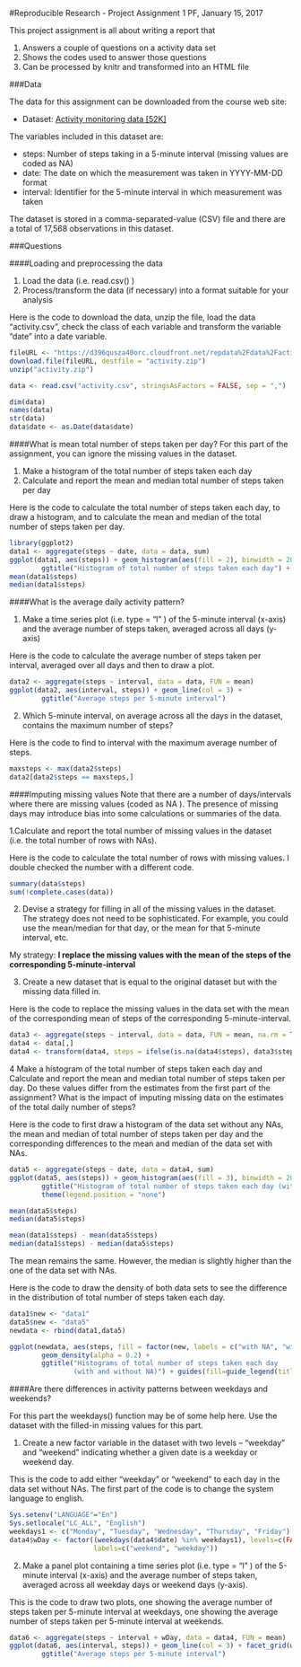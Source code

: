 
#Reproducible Research - Project Assignment 1
PF, January 15, 2017

This project assignment is all about writing a report that 

1. Answers a couple of questions on a activity data set
2. Shows the codes used to answer those questions
3. Can be processed by knitr and transformed into an HTML file

###Data

The data for this assignment can be downloaded from the course web site:

- Dataset: [Activity monitoring data [52K]](https://d396qusza40orc.cloudfront.net/repdata%2Fdata%2Factivity.zip)

The variables included in this dataset are:

- steps: Number of steps taking in a 5-minute interval (missing values are coded as NA)
- date: The date on which the measurement was taken in YYYY-MM-DD format
- interval: Identifier for the 5-minute interval in which measurement was taken

The dataset is stored in a comma-separated-value (CSV) file and there are a total of 17,568 observations in this dataset.

###Questions

####Loading and preprocessing the data

1. Load the data (i.e.  read.csv() )
2. Process/transform the data (if necessary) into a format suitable for your analysis

Here is the code to download the data, unzip the file, load the data "activity.csv", check the class of each variable and transform the variable "date" into a date variable.
```{r}
fileURL <- "https://d396qusza40orc.cloudfront.net/repdata%2Fdata%2Factivity.zip"
download.file(fileURL, destfile = "activity.zip")
unzip("activity.zip")

data <- read.csv("activity.csv", stringsAsFactors = FALSE, sep = ",")

dim(data)
names(data)
str(data)
data$date <- as.Date(data$date)
```

####What is mean total number of steps taken per day?
For this part of the assignment, you can ignore the missing values in the dataset.

1. Make a histogram of the total number of steps taken each day
2. Calculate and report the mean and median total number of steps taken per day

Here is the code to calculate the total number of steps taken each day, to draw a histogram, and to calculate the mean and median of the total number of steps taken per day.

```{r}
library(ggplot2)
data1 <- aggregate(steps ~ date, data = data, sum)
ggplot(data1, aes(steps)) + geom_histogram(aes(fill = 2), binwidth = 2000) + 
        ggtitle("Histogram of total number of steps taken each day") + theme(legend.position = "none")
mean(data1$steps)
median(data1$steps)
```

####What is the average daily activity pattern?

1. Make a time series plot (i.e.  type = "l" ) of the 5-minute interval (x-axis) and the average number of steps taken, averaged across all days (y-axis)

Here is the code to calculate the average number of steps taken per interval, averaged over all days and then to draw a plot.

```{r}
data2 <- aggregate(steps ~ interval, data = data, FUN = mean)
ggplot(data2, aes(interval, steps)) + geom_line(col = 3) + 
        ggtitle("Average steps per 5-minute interval")
```


2. Which 5-minute interval, on average across all the days in the dataset, contains the maximum number of steps?

Here is the code to find to interval with the maximum average number of steps. 
```{r}
maxsteps <- max(data2$steps)
data2[data2$steps == maxsteps,]
```


####Imputing missing values
Note that there are a number of days/intervals where there are missing values (coded as NA ). The presence of missing days may introduce bias into some calculations or summaries of the data.

1.Calculate and report the total number of missing values in the dataset (i.e. the total number of rows with NAs).

Here is the code to calculate the total number of rows with missing values. I double checked the number with a different code. 

```{r}
summary(data$steps)
sum(!complete.cases(data))
```

2. Devise a strategy for filling in all of the missing values in the dataset. The strategy does not need to be sophisticated. For example, you could use the mean/median for that day, or the mean for that 5-minute interval, etc.

My strategy: **I replace the missing values with the mean of the steps of the corresponding 5-minute-interval**

3. Create a new dataset that is equal to the original dataset but with the missing data filled in.

Here is the code to replace the missing values in the data set with the mean of the corresponding
mean of steps of the corresponding 5-minute-interval.

```{r}
data3 <- aggregate(steps ~ interval, data = data, FUN = mean, na.rm = T)
data4 <- data[,]
data4 <- transform(data4, steps = ifelse(is.na(data4$steps), data3$steps[match(data4$interval, data3$interval)], data4$steps))
```

4 Make a histogram of the total number of steps taken each day and Calculate and report the mean and median total number of steps taken per day. Do these values differ from the estimates from the first part of the assignment? What is the impact of imputing missing data on the estimates of the total daily number of steps?

Here is the code to first draw a histogram of the data set without any NAs, the mean and median of total number of steps taken per day and the corresponding differences to the mean and median of the data set with NAs.

```{r}
data5 <- aggregate(steps ~ date, data = data4, sum)
ggplot(data5, aes(steps)) + geom_histogram(aes(fill = 3), binwidth = 2000) + 
        ggtitle("Histogram of total number of steps taken each day (without NA)") + 
        theme(legend.position = "none")

mean(data5$steps)
median(data5$steps)

mean(data1$steps) - mean(data5$steps)
median(data1$steps) - median(data5$steps)
```

The mean remains the same. However, the median is slightly higher than the one of the data set with NAs. 

Here is the code to draw the density of both data sets to see the difference in the distribution
of total number of steps taken each day. 

```{r}
data1$new <- "data1"
data5$new <- "data5"
newdata <- rbind(data1,data5)

ggplot(newdata, aes(steps, fill = factor(new, labels = c("with NA", "without NA")))) + 
        geom_density(alpha = 0.2) +
        ggtitle("Histograms of total number of steps taken each day 
                (with and without NA)") + guides(fill=guide_legend(title=NULL))
``` 

####Are there differences in activity patterns between weekdays and weekends?

For this part the  weekdays()  function may be of some help here. Use the dataset with the filled-in missing values for this part.

1. Create a new factor variable in the dataset with two levels -- "weekday" and "weekend" indicating whether a given date is a weekday or weekend day.

This is the code to add either "weekday" or "weekend" to each day in the data set without NAs. The first part of the code is to change the system language to english. 
```{r}
Sys.setenv("LANGUAGE"="En")
Sys.setlocale("LC_ALL", "English")
weekdays1 <- c("Monday", "Tuesday", "Wednesday", "Thursday", "Friday") 
data4$wDay <- factor((weekdays(data4$date) %in% weekdays1), levels=c(FALSE, TRUE), 
                     labels=c("weekend", "weekday"))
```

2. Make a panel plot containing a time series plot (i.e.  type = "l" ) of the 5-minute interval (x-axis) and the average number of steps taken, averaged across all weekday days or weekend days (y-axis).

This is the code to draw two plots, one showing the average number of steps taken per 5-minute interval at weekdays, one showing the average number of steps taken per 5-minute interval at weekends. 

```{r}
data6 <- aggregate(steps ~ interval + wDay, data = data4, FUN = mean)
ggplot(data6, aes(interval, steps)) + geom_line(col = 3) + facet_grid(wDay ~ . )+
        ggtitle("Average steps per 5-minute interval")
```



